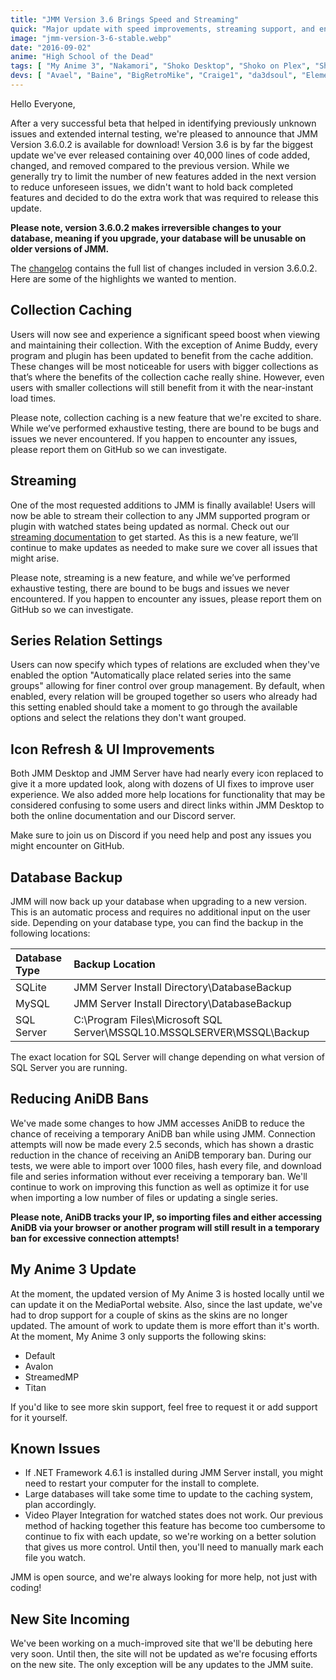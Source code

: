 ```yaml
---
title: "JMM Version 3.6 Brings Speed and Streaming"
quick: "Major update with speed improvements, streaming support, and enhanced UI."
image: "jmm-version-3-6-stable.webp"
date: "2016-09-02"
anime: "High School of the Dead"
tags: [ "My Anime 3", "Nakamori", "Shoko Desktop", "Shoko on Plex", "Shoko Server" ]
devs: [ "Avael", "Baine", "BigRetroMike", "Craige1", "da3dsoul", "ElementalCrisis", "JMediaManager", "MaxPiva", "RandRandom" ]
---
```


Hello Everyone,

After a very successful beta that helped in identifying previously unknown issues and extended internal testing, we're
pleased to announce that JMM Version 3.6.0.2 is available for download! Version 3.6 is by far the biggest update we've
ever released containing over 40,000 lines of code added, changed, and removed compared to the previous version. While
we generally try to limit the number of new features added in the next version to reduce unforeseen issues, we didn't
want to hold back completed features and decided to do the extra work that was required to release this update.

**Please note, version 3.6.0.2 makes irreversible changes to your database, meaning if you upgrade, your database will
be unusable on older versions of JMM.**

The [changelog](https://docs.shokoanime.com/changelog) contains the full list of changes included in version 3.6.0.2.
Here are some of the highlights we wanted to mention.

## Collection Caching

Users will now see and experience a significant speed boost when viewing and maintaining their collection. With the
exception of Anime Buddy, every program and plugin has been updated to benefit from the cache addition. These changes
will be most noticeable for users with bigger collections as that’s where the benefits of the collection cache really
shine. However, even users with smaller collections will still benefit from it with the near-instant load times.

Please note, collection caching is a new feature that we're excited to share. While we’ve performed exhaustive testing,
there are bound to be bugs and issues we never encountered. If you happen to encounter any issues, please report them on
GitHub so we can investigate.

## Streaming

One of the most requested additions to JMM is finally available! Users will now be able to stream their collection to
any JMM supported program or plugin with watched states being updated as normal. Check out
our [streaming documentation](https://shokoanime.com) to get started. As this is a new feature, we’ll continue to make
updates as needed to make sure we cover all issues that might arise.

Please note, streaming is a new feature, and while we’ve performed exhaustive testing, there are bound to be bugs and
issues we never encountered. If you happen to encounter any issues, please report them on GitHub so we can investigate.

## Series Relation Settings

Users can now specify which types of relations are excluded when they've enabled the option "Automatically place related
series into the same groups" allowing for finer control over group management. By default, when enabled, every relation
will be grouped together so users who already had this setting enabled should take a moment to go through the available
options and select the relations they don't want grouped.

## Icon Refresh & UI Improvements

Both JMM Desktop and JMM Server have had nearly every icon replaced to give it a more updated look, along with dozens of
UI fixes to improve user experience. We also added more help locations for functionality that may be considered
confusing to some users and direct links within JMM Desktop to both the online documentation and our Discord server.

Make sure to join us on Discord if you need help and post any issues you might encounter on GitHub.

## Database Backup

JMM will now back up your database when upgrading to a new version. This is an automatic process and requires no
additional input on the user side. Depending on your database type, you can find the backup in the following locations:

|Database Type|Backup Location|
|:----|:----|
|SQLite|JMM Server Install Directory\DatabaseBackup|
|MySQL|JMM Server Install Directory\DatabaseBackup|
|SQL Server|C:\Program Files\Microsoft SQL Server\MSSQL10.MSSQLSERVER\MSSQL\Backup|


The exact location for SQL Server will change depending on what version of SQL Server you are running.

## Reducing AniDB Bans

We've made some changes to how JMM accesses AniDB to reduce the chance of receiving a temporary AniDB ban while using
JMM. Connection attempts will now be made every 2.5 seconds, which has shown a drastic reduction in the chance of
receiving an AniDB temporary ban. During our tests, we were able to import over 1000 files, hash every file, and
download file and series information without ever receiving a temporary ban. We'll continue to work on improving this
function as well as optimize it for use when importing a low number of files or updating a single series.

**Please note, AniDB tracks your IP, so importing files and either accessing AniDB via your browser or another program
will still result in a temporary ban for excessive connection attempts!**

## My Anime 3 Update

At the moment, the updated version of My Anime 3 is hosted locally until we can update it on the MediaPortal website.
Also, since the last update, we've had to drop support for a couple of skins as the skins are no longer updated. The
amount of work to update them is more effort than it's worth. At the moment, My Anime 3 only supports the following
skins:

* Default
* Avalon
* StreamedMP
* Titan

If you'd like to see more skin support, feel free to request it or add support for it yourself.

## Known Issues

* If .NET Framework 4.6.1 is installed during JMM Server install, you might need to restart your computer for the
  install to complete.
* Large databases will take some time to update to the caching system, plan accordingly.
* Video Player Integration for watched states does not work. Our previous method of hacking together this feature has
  become too cumbersome to continue to fix with each update, so we're working on a better solution that gives us more
  control. Until then, you'll need to manually mark each file you watch.

JMM is open source, and we're always looking for more help, not just with coding!

## New Site Incoming

We've been working on a much-improved site that we'll be debuting here very soon. Until then, the site will not be
updated as we're focusing efforts on the new site. The only exception will be any updates to the JMM suite.
